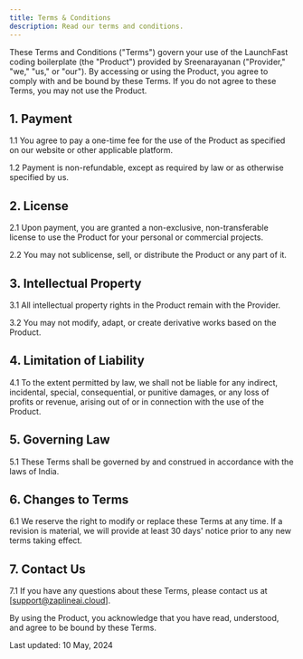 ```yaml
---
title: Terms & Conditions
description: Read our terms and conditions.
---
```


These Terms and Conditions ("Terms") govern your use of the LaunchFast coding boilerplate (the "Product") provided by Sreenarayanan ("Provider," "we," "us," or "our"). By accessing or using the Product, you agree to comply with and be bound by these Terms. If you do not agree to these Terms, you may not use the Product.

## 1. Payment

1.1 You agree to pay a one-time fee for the use of the Product as specified on our website or other applicable platform.

1.2 Payment is non-refundable, except as required by law or as otherwise specified by us.

## 2. License

2.1 Upon payment, you are granted a non-exclusive, non-transferable license to use the Product for your personal or commercial projects.

2.2 You may not sublicense, sell, or distribute the Product or any part of it.

## 3. Intellectual Property

3.1 All intellectual property rights in the Product remain with the Provider.

3.2 You may not modify, adapt, or create derivative works based on the Product.

## 4. Limitation of Liability

4.1 To the extent permitted by law, we shall not be liable for any indirect, incidental, special, consequential, or punitive damages, or any loss of profits or revenue, arising out of or in connection with the use of the Product.

## 5. Governing Law

5.1 These Terms shall be governed by and construed in accordance with the laws of India.

## 6. Changes to Terms

6.1 We reserve the right to modify or replace these Terms at any time. If a revision is material, we will provide at least 30 days' notice prior to any new terms taking effect.

## 7. Contact Us

7.1 If you have any questions about these Terms, please contact us at [support@zaplineai.cloud].

By using the Product, you acknowledge that you have read, understood, and agree to be bound by these Terms.

Last updated: 10 May, 2024